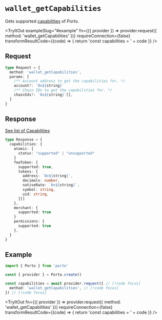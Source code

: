
# `wallet_getCapabilities`

Gets supported [capabilities](/sdk/rpc/capabilities) of Porto.

<TryItOut
  exampleSlug="#example"
  fn={({ provider }) => provider.request({ method: 'wallet_getCapabilities' })}
  requireConnection={false}
  transformResultCode={(code) => {
    return 'const capabilities = ' + code
  }}
/>

## Request

```ts
type Request = {
  method: 'wallet_getCapabilities',
  params: [
    /** Account address to get the capabilities for. */
    account?: `0x${string}`
    /** Chain IDs to get the capabilities for. */
    chainIds?: `0x${string}`[],
  ]
}
```

## Response

[See list of Capabilities](/sdk/rpc/capabilities)

```ts
type Response = {
  capabilities: {
    atomic: {
      status: "supported" | "unsupported"
    }
    feeToken: {
      supported: true,
      tokens: {
        address: `0x${string}`,
        decimals: number,
        nativeRate: `0x${string}`,
        symbol: string,
        uid: string,
      }[]
    },
    merchant: {
      supported: true
    }
    permissions: {
      supported: true
    },
  }
}
```

## Example

```ts twoslash
import { Porto } from 'porto'

const { provider } = Porto.create()

const capabilities = await provider.request({ // [!code focus]
  method: 'wallet_getCapabilities', // [!code focus]
}) // [!code focus]
```

<TryItOut
  fn={({ provider }) => provider.request({ method: 'wallet_getCapabilities' })}
  requireConnection={false}
  transformResultCode={(code) => {
    return 'const capabilities = ' + code
  }}
/>
